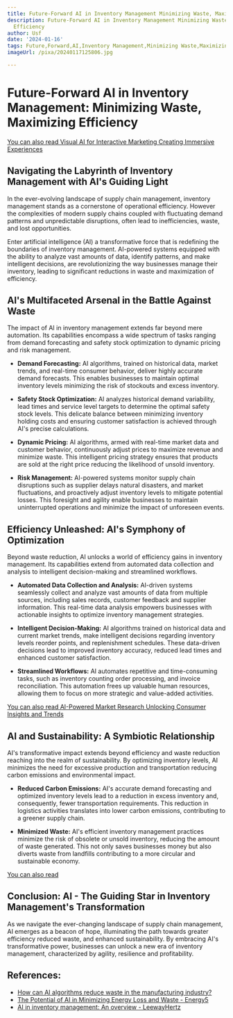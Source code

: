```yaml
---
title: Future-Forward AI in Inventory Management Minimizing Waste, Maximizing Efficiency
description: Future-Forward AI in Inventory Management Minimizing Waste, Maximizing
  Efficiency
author: Usf
date: '2024-01-16'
tags: Future,Forward,AI,Inventory Management,Minimizing Waste,Maximizing Efficiency
imageUrl: /pixa/20240117125806.jpg

---
```

# **Future-Forward AI  in Inventory Management: Minimizing Waste, Maximizing Efficiency**

[You can also read Visual  AI  for Interactive Marketing Creating Immersive Experiences](Visual%20AI%20for%20Interactive%20Marketing%20Creating%20Immersive%20Experiences)


## **Navigating the Labyrinth of Inventory Management with AI's Guiding Light**

In the ever-evolving  landscape of supply  chain management,  inventory management stands as a cornerstone of operational efficiency. However the  complexities of modern supply chains coupled with fluctuating demand patterns and unpredictable disruptions, often lead to inefficiencies, waste, and lost opportunities.

Enter  artificial intelligence (AI) a transformative force that is redefining the boundaries of inventory management. AI-powered systems equipped with the ability to analyze vast amounts of data, identify patterns, and make intelligent decisions, are revolutionizing the way businesses  manage their inventory, leading to significant reductions in waste and maximization of efficiency.

## **AI's Multifaceted Arsenal in the Battle Against Waste**

The impact of AI in inventory management extends far beyond mere automation. Its capabilities encompass a wide spectrum of  tasks ranging from demand forecasting and safety stock optimization to dynamic pricing and  risk management.

- **Demand  Forecasting:** AI algorithms, trained on historical data, market trends, and real-time consumer behavior, deliver highly accurate demand forecasts.  This enables businesses to maintain optimal inventory levels minimizing the risk of stockouts and excess inventory.

- **Safety  Stock Optimization:** AI analyzes historical demand variability,  lead  times and service level targets to determine the optimal safety stock levels. This delicate balance between minimizing inventory holding costs and ensuring customer satisfaction is achieved through AI's precise calculations.

- **Dynamic Pricing:** AI algorithms, armed with real-time  market data and customer behavior, continuously  adjust prices to maximize  revenue and minimize  waste. This intelligent  pricing strategy  ensures that products are sold at the right price reducing the likelihood of  unsold inventory.

- **Risk Management:** AI-powered systems monitor supply chain disruptions such as supplier  delays natural disasters, and market  fluctuations,  and proactively adjust  inventory levels to mitigate  potential losses. This  foresight and  agility enable businesses to maintain uninterrupted operations and minimize the impact of unforeseen  events.

##  **Efficiency Unleashed: AI's Symphony of Optimization**

Beyond  waste reduction, AI  unlocks a  world of efficiency gains in inventory management. Its capabilities extend from automated data collection and analysis to intelligent decision-making and streamlined workflows.

-  **Automated Data Collection and Analysis:** AI-driven systems seamlessly collect and analyze vast amounts of data  from multiple sources, including sales  records, customer feedback and supplier information. This real-time  data analysis empowers  businesses with actionable  insights to optimize inventory management strategies.

- **Intelligent Decision-Making:** AI algorithms trained on historical data and current market trends, make intelligent decisions  regarding inventory  levels reorder points, and replenishment schedules. These data-driven decisions lead to improved inventory accuracy,  reduced lead times and enhanced customer satisfaction.

-  **Streamlined Workflows:** AI  automates repetitive and time-consuming tasks, such as inventory counting order processing, and invoice  reconciliation.  This automation frees up valuable human resources, allowing them to  focus on more strategic  and value-added  activities.

[You can also read AI-Powered Market Research Unlocking Consumer Insights and Trends](AI-Powered%20Market%20Research%20Unlocking%20Consumer%20Insights%20and%20Trends)


## **AI and Sustainability: A Symbiotic Relationship**

AI's transformative impact extends  beyond efficiency and waste reduction reaching into the realm of sustainability. By  optimizing  inventory levels, AI minimizes the need for excessive production and transportation  reducing carbon emissions and environmental impact.

- **Reduced Carbon Emissions:** AI's accurate demand forecasting and optimized inventory levels lead to a reduction in excess inventory and, consequently, fewer transportation requirements. This reduction in  logistics activities translates into lower carbon emissions,  contributing to a  greener  supply chain.

- **Minimized Waste:** AI's  efficient inventory management practices minimize the risk of obsolete or unsold inventory, reducing the amount of waste generated. This not only saves businesses money but also diverts waste from landfills contributing to  a more circular and sustainable  economy.

[You can  also read ]()


## **Conclusion: AI - The Guiding Star in Inventory Management's Transformation**

As we navigate the ever-changing landscape of supply chain management, AI emerges as a beacon of hope, illuminating  the path  towards greater efficiency reduced waste, and enhanced sustainability. By embracing AI's transformative power, businesses can unlock a new era of inventory management, characterized by agility, resilience and profitability.

## References:
- [How can AI algorithms reduce waste in the manufacturing industry?](https://www.linkedin.com/advice/0/how-can-ai-algorithms-reduce-waste-manufacturing-pcskc)
- [The Potential of AI in Minimizing Energy Loss and Waste - Energy5](https://energy5.com/the-potential-of-ai-in-minimizing-energy-loss-and-waste)
- [AI in inventory management: An overview - LeewayHertz](https://www.leewayhertz.com/ai-in-inventory-management/)
